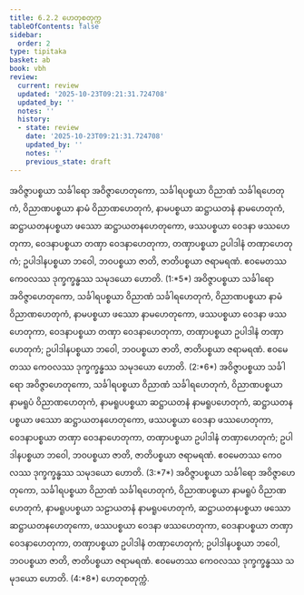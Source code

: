 ```yaml
---
title: 6.2.2 ဟေတုစတုက္က
tableOfContents: false
sidebar:
  order: 2
type: tipitaka
basket: ab
book: vbh
review:
  current: review
  updated: '2025-10-23T09:21:31.724708'
  updated_by: ''
  notes: ''
  history:
  - state: review
    date: '2025-10-23T09:21:31.724708'
    updated_by: ''
    notes: ''
    previous_state: draft
---
```



<ReviewStatus review={frontmatter.review} showDetails={true} />

<HypothesisAnnotation frontmatter={frontmatter} />

<DynamicBreadcrumb />

<Division number="244" book="vbh" e="ch" v="30" p="146">

<Paragraph number="972" book="vbh">
အဝိဇ္ဇာပစ္စယာ သင်္ခါရော အဝိဇ္ဇာဟေတုကော, သင်္ခါရပစ္စယာ ဝိညာဏံ သင်္ခါရဟေတုကံ, ဝိညာဏပစ္စယာ နာမံ ဝိညာဏဟေတုကံ, နာမပစ္စယာ ဆဋ္ဌာယတနံ နာမဟေတုကံ, ဆဋ္ဌာယတနပစ္စယာ ဖဿော ဆဋ္ဌာယတနဟေတုကော, ဖဿပစ္စယာ ဝေဒနာ ဖဿဟေတုကာ, ဝေဒနာပစ္စယာ တဏှာ ဝေဒနာဟေတုကာ, တဏှာပစ္စယာ ဥပါဒါနံ တဏှာဟေတုကံ; ဥပါဒါနပစ္စယာ ဘဝေါ, ဘဝပစ္စယာ ဇာတိ, ဇာတိပစ္စယာ ဇရာမရဏံ. ဧဝမေတဿ ကေဝလဿ ဒုက္ခက္ခန္ဓဿ သမုဒယော ဟောတိ. (1:*5*)
</Paragraph>

<Paragraph number="973" book="vbh">
အဝိဇ္ဇာပစ္စယာ သင်္ခါရော အဝိဇ္ဇာဟေတုကော, သင်္ခါရပစ္စယာ ဝိညာဏံ သင်္ခါရဟေတုကံ, ဝိညာဏပစ္စယာ နာမံ ဝိညာဏဟေတုကံ, နာမပစ္စယာ ဖဿော နာမဟေတုကော, ဖဿပစ္စယာ ဝေဒနာ ဖဿဟေတုကာ, ဝေဒနာပစ္စယာ တဏှာ ဝေဒနာဟေတုကာ, တဏှာပစ္စယာ ဥပါဒါနံ တဏှာဟေတုကံ; ဥပါဒါနပစ္စယာ ဘဝေါ, ဘဝပစ္စယာ ဇာတိ, ဇာတိပစ္စယာ ဇရာမရဏံ. ဧဝမေတဿ ကေဝလဿ ဒုက္ခက္ခန္ဓဿ သမုဒယော ဟောတိ. (2:*6*)
</Paragraph>

<Paragraph number="974" book="vbh">
အဝိဇ္ဇာပစ္စယာ သင်္ခါရော အဝိဇ္ဇာဟေတုကော, သင်္ခါရပစ္စယာ ဝိညာဏံ သင်္ခါရဟေတုကံ, ဝိညာဏပစ္စယာ နာမရူပံ ဝိညာဏဟေတုကံ, နာမရူပပစ္စယာ ဆဋ္ဌာယတနံ နာမရူပဟေတုကံ, ဆဋ္ဌာယတနပစ္စယာ ဖဿော ဆဋ္ဌာယတနဟေတုကော, ဖဿပစ္စယာ ဝေဒနာ ဖဿဟေတုကာ, ဝေဒနာပစ္စယာ တဏှာ ဝေဒနာဟေတုကာ, တဏှာပစ္စယာ ဥပါဒါနံ တဏှာဟေတုကံ; ဥပါဒါနပစ္စယာ ဘဝေါ, ဘဝပစ္စယာ ဇာတိ, ဇာတိပစ္စယာ ဇရာမရဏံ. ဧဝမေတဿ ကေဝလဿ ဒုက္ခက္ခန္ဓဿ သမုဒယော ဟောတိ. (3:*7*)
</Paragraph>

<Paragraph number="975" book="vbh">
အဝိဇ္ဇာပစ္စယာ သင်္ခါရော အဝိဇ္ဇာဟေတုကော, သင်္ခါရပစ္စယာ ဝိညာဏံ သင်္ခါရဟေတုကံ, ဝိညာဏပစ္စယာ နာမရူပံ ဝိညာဏဟေတုကံ, နာမရူပပစ္စယာ သဠာယတနံ နာမရူပဟေတုကံ, ဆဋ္ဌာယတနပစ္စယာ ဖဿော ဆဋ္ဌာယတနဟေတုကော, ဖဿပစ္စယာ ဝေဒနာ ဖဿဟေတုကာ, ဝေဒနာပစ္စယာ တဏှာ ဝေဒနာဟေတုကာ, တဏှာပစ္စယာ ဥပါဒါနံ တဏှာဟေတုကံ; ဥပါဒါနပစ္စယာ ဘဝေါ, ဘဝပစ္စယာ ဇာတိ, ဇာတိပစ္စယာ ဇရာမရဏံ. ဧဝမေတဿ ကေဝလဿ ဒုက္ခက္ခန္ဓဿ သမုဒယော ဟောတိ. (4:*8*)

</Paragraph>
</Division>

<Paragraph number="976" type="center" book="vbh">
ဟေတုစတုက္ကံ.
</Paragraph>